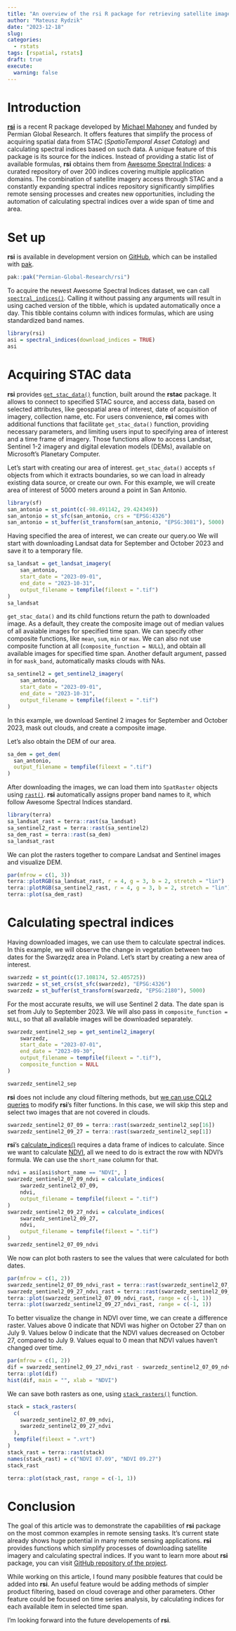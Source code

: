 ```yaml
---
title: "An overview of the rsi R package for retrieving satellite imagery and calculating spectral indices" 
author: "Mateusz Rydzik"
date: "2023-12-18"
slug: 
categories: 
  - rstats
tags: [rspatial, rstats]
draft: true
execute: 
  warning: false
---
```


# Introduction

[**rsi**](https://permian-global-research.github.io/rsi/) is a recent R package developed by [Michael Mahoney](https://www.mm218.dev/) and funded by Permian Global Research.
It offers features that simplify the process of acquiring spatial data from STAC (*SpatioTemporal Asset Catalog*) and calculating spectral indices based on such data.
A unique feature of this package is its source for the indices.
Instead of providing a static list of available formulas, **rsi** obtains them from [Awesome Spectral Indices](https://awesome-ee-spectral-indices.readthedocs.io/en/latest/): a curated repository of over 200 indices covering multiple application domains.
The combination of satellite imagery access through STAC and a constantly expanding spectral indices repository significantly simplifies remote sensing processes and creates new opportunities, including the automation of calculating spectral indices over a wide span of time and area.

# Set up

**rsi** is available in development version on [GitHub](https://github.com/Permian-Global-Research/rsi), which can be installed with [pak](https://pak.r-lib.org/).

``` r
pak::pak("Permian-Global-Research/rsi")
```

To acquire the newest Awesome Spectral Indices dataset, we can call [`spectral_indices()`](https://permian-global-research.github.io/rsi/reference/spectral_indices.html). 
Calling it without passing any arguments will result in using cached version of the tibble, which is updated automatically once a day.
This tibble contains column with indices formulas, which are using standardized band names.

``` r
library(rsi)
asi = spectral_indices(download_indices = TRUE)
asi
``` 

# Acquiring STAC data

**rsi** provides [`get_stac_data()`](https://permian-global-research.github.io/rsi/reference/get_stac_data.html#ref-usage) function, built around the **rstac** package.
It allows to connect to specified STAC source, and access data, based on selected attributes, like geospatial area of interest, date of acquisition of imagery, collection name, etc.
For users convenience, **rsi** comes with additional functions that facilitate `get_stac_data()` function, providing necessary parameters, and limiting users input to specifying area of interest and a time frame of imagery. 
Those functions allow to access Landsat, Sentinel 1-2 imagery and digital elevation models (DEMs), available on Microsoft's Planetary Computer.

Let's start with creating our area of interest. 
`get_stac_data()` accepts `sf` objects from which it extracts boundaries, so we can load in already existing data source, or create our own.
For this example, we will create area of interest of 5000 meters around a point in San Antonio.

``` r
library(sf)
san_antonio = st_point(c(-98.491142, 29.424349))
san_antonio = st_sfc(san_antonio, crs = "EPSG:4326")
san_antonio = st_buffer(st_transform(san_antonio, "EPSG:3081"), 5000)
```

Having specified the area of interest, we can create our query.oo
We will start with downloading Landsat data for September and October 2023 and save it to a temporary file.

``` r
sa_landsat = get_landsat_imagery(
    san_antonio,
    start_date = "2023-09-01",
    end_date = "2023-10-31",
    output_filename = tempfile(fileext = ".tif")
)
sa_landsat
```

`get_stac_data()` and its child functions return the path to downloaded image. 
As a default, they create the composite image out of median values of all avaiable images for specified time span. 
We can specify other composite functions, like `mean`, `sum`, `min` or `max`. 
We can also not use composite function at all (`composite_function = NULL`), and obtain all available images for specified time span. 
Another default argument, passed in for `mask_band`, automatically masks clouds with NAs.

``` r
sa_sentinel2 = get_sentinel2_imagery(
    san_antonio,
    start_date = "2023-09-01",
    end_date = "2023-10-31",
    output_filename = tempfile(fileext = ".tif")
)
```

In this example, we download Sentinel 2 images for September and October 2023, mask out clouds, and create a composite image.

Let's also obtain the DEM of our area.

``` r
sa_dem = get_dem(
  san_antonio,
  output_filename = tempfile(fileext = ".tif")
)
```

After downloading the images, we can load them into `SpatRaster` objects using [`rast()`](https://rdrr.io/cran/terra/man/rast.html).
**rsi** automatically assigns proper band names to it, which follow Awesome Spectral Indices standard.

``` r
library(terra)
sa_landsat_rast = terra::rast(sa_landsat)
sa_sentinel2_rast = terra::rast(sa_sentinel2)
sa_dem_rast = terra::rast(sa_dem)
sa_landsat_rast
```

We can plot the rasters together to compare Landsat and Sentinel images and visualize DEM.

``` r
par(mfrow = c(1, 3))
terra::plotRGB(sa_landsat_rast, r = 4, g = 3, b = 2, stretch = "lin")
terra::plotRGB(sa_sentinel2_rast, r = 4, g = 3, b = 2, stretch = "lin")
terra::plot(sa_dem_rast)
```

# Calculating spectral indices

Having downloaded images, we can use them to calculate spectral indices. 
In this example, we will observe the change in vegetation between two dates for the Swarzędz area in Poland.
Let's start by creating a new area of interest.

``` r
swarzedz = st_point(c(17.108174, 52.405725))
swarzedz = st_set_crs(st_sfc(swarzedz), "EPSG:4326")
swarzedz = st_buffer(st_transform(swarzedz, "EPSG:2180"), 5000)
```

For the most accurate results, we will use Sentinel 2 data. 
The date span is set from July to September 2023. 
We will also pass in `composite_function = NULL`, so that all available images will be downloaded separately.

``` r
swarzedz_sentinel2_sep = get_sentinel2_imagery(
    swarzedz,
    start_date = "2023-07-01",
    end_date = "2023-09-30",
    output_filename = tempfile(fileext = ".tif"),
    composite_function = NULL
)

swarzedz_sentinel2_sep
```

**rsi** does not include any cloud filtering methods, but [we can use CQL2 queries](https://github.com/Permian-Global-Research/rsi/issues/6#issuecomment-1821148413) to modify **rsi**'s filter functions. 
In this case, we will skip this step and select two images that are not covered in clouds.

``` r
swarzedz_sentinel2_07_09 = terra::rast(swarzedz_sentinel2_sep[16])
swarzedz_sentinel2_09_27 = terra::rast(swarzedz_sentinel2_sep[1])
```

**rsi**'s [calculate_indices()](https://permian-global-research.github.io/rsi/reference/calculate_indices.html) requires a data frame of indices to calculate.
Since we want to calculate [NDVI](https://en.wikipedia.org/wiki/Normalized_difference_vegetation_index), all we need to do is extract the row with NDVI's formula. 
We can use the `short_name` column for that.

``` r
ndvi = asi[asi$short_name == "NDVI", ]
swarzedz_sentinel2_07_09_ndvi = calculate_indices(
    swarzedz_sentinel2_07_09,
    ndvi,
    output_filename = tempfile(fileext = ".tif")
)
swarzedz_sentinel2_09_27_ndvi = calculate_indices(
    swarzedz_sentinel2_09_27,
    ndvi,
    output_filename = tempfile(fileext = ".tif")
)
swarzedz_sentinel2_07_09_ndvi
```

We now can plot both rasters to see the values that were calculated for both dates.

``` r
par(mfrow = c(1, 2))
swarzedz_sentinel2_07_09_ndvi_rast = terra::rast(swarzedz_sentinel2_07_09_ndvi)
swarzedz_sentinel2_09_27_ndvi_rast = terra::rast(swarzedz_sentinel2_09_27_ndvi)
terra::plot(swarzedz_sentinel2_07_09_ndvi_rast, range = c(-1, 1))
terra::plot(swarzedz_sentinel2_09_27_ndvi_rast, range = c(-1, 1))
```

To better visualize the change in NDVI over time, we can create a difference raster.
Values above 0 indicate that NDVI was higher on October 27 than on July 9. 
Values below 0 indicate that the NDVI values decreased on October 27, compared to July 9. 
Values equal to 0 mean that NDVI values haven't changed over time.

``` r
par(mfrow = c(1, 2))
dif = swarzedz_sentinel2_09_27_ndvi_rast - swarzedz_sentinel2_07_09_ndvi_rast
terra::plot(dif)
hist(dif, main = "", xlab = "NDVI")
```

We can save both rasters as one, using [`stack_rasters()`](https://permian-global-research.github.io/rsi/reference/stack_rasters.html) function.

``` r
stack = stack_rasters(
  c(
    swarzedz_sentinel2_07_09_ndvi,
    swarzedz_sentinel2_09_27_ndvi
  ),
  tempfile(fileext = ".vrt")
)
stack_rast = terra::rast(stack)
names(stack_rast) = c("NDVI 07.09", "NDVI 09.27")
stack_rast
```

``` r
terra::plot(stack_rast, range = c(-1, 1))
```

# Conclusion

The goal of this article was to demonstrate the capabilities of **rsi** package on the most common examples in remote sensing tasks.
It's current state already shows huge potential in many remote sensing applications. 
**rsi** provides functions which simplify processes of downloading satellite imagery and calculating spectral indices.
If you want to learn more about **rsi** package, you can visit [GitHub repository of the project](https://github.com/Permian-Global-Research/rsi).

While working on this article, I found many posibble features that could be added into **rsi**.
An useful feature would be adding methods of simpler product filtering, based on cloud coverage and other parameters. 
Other feature could be focused on time series analysis, by calculating indices for each available item in selected time span.

I'm looking forward into the future developements of **rsi**. 

